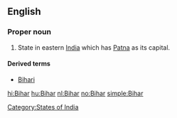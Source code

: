 {{also|bihar}}
==English==

===Proper noun===
{{en-proper noun}}

# State in eastern [[India]] which has [[Patna]] as its capital.

====Derived terms====
* [[Bihari]]

[[Category:States of India]]

[[hi:Bihar]]
[[hu:Bihar]]
[[nl:Bihar]]
[[no:Bihar]]
[[simple:Bihar]]